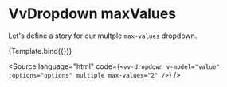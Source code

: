 
<Meta title="Components/Dropdown/Props/maxValues" />

# VvDropdown maxValues

Let's define a story for our multple `max-values` dropdown.

<Canvas>
	<Story
		name="maxValues"
		args={{
			options: ['Option 4', 'Option 5', 'Option 6'],
			multiple: true,
			maxValues: 2
		}}>
		{Template.bind({})}
	</Story>
</Canvas>

<Source
	language="html"
	code={`<vv-dropdown v-model="value" :options="options" multiple max-values="2" />`}
/>
